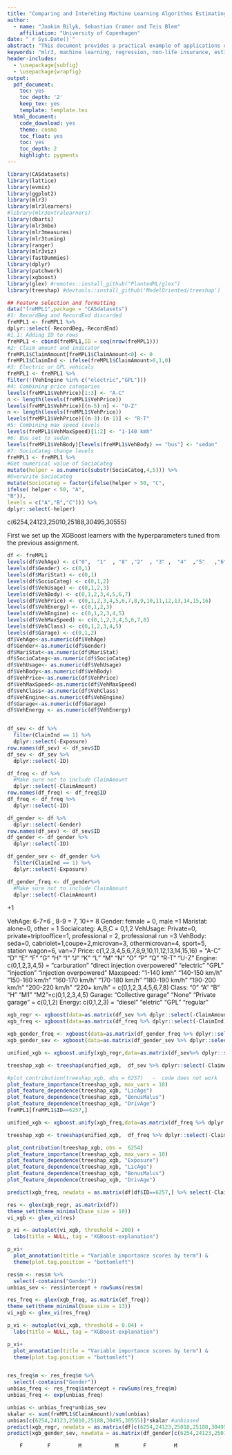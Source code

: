 ```yaml
---
title: "Comparing and Intereting Machine Learning Algorithms Estimating Technical Prices"
author:
  - name: "Joakim Bilyk, Sebastian Cramer and Teis Blem"
    affiliation: "University of Copenhagen"
date: "`r Sys.Date()`"
abstract: "This document provides a practical example of applications of machine learning algorithms to car insurance data using the `mlr3` package. A popular model used in pricing of non-life insurance policies is the frequency-severity model, where the price is decomposed into the product of the probability of a claim arrises and the expected claim size given a claim occurs. This model is fitted using machine learning algorithms such as penalized linear regression and random forests. This paper argues that the ranger model gives a particular well fit to both the frequency and severity model."
keywords: "mlr3, machine learning, regression, non-life insurance, estimating technical price, XGBoost, Ranger, Bart, Elastic net regression, Generalized Additive Models"
header-includes:
  - \usepackage{subfig}
  - \usepackage{wrapfig}
output:
  pdf_document:
    toc: yes
    toc_depth: '2'
    keep_tex: yes
    template: template.tex
  html_document:
    code_download: yes
    theme: cosmo
    toc_float: yes
    toc: yes
    toc_depth: 2
    highlight: pygments
---
```

```r
library(CASdatasets)
library(lattice)
library(evmix)
library(ggplot2)
library(mlr3)
library(mlr3learners)
#library(mlr3extralearners)
library(dbarts)
library(mlr3mbo)
library(mlr3measures)
library(mlr3tuning)
library(ranger)
library(mlr3viz)
library(fastDummies)
library(dplyr)
library(patchwork)
library(xgboost)
library(glex) #remotes::install_github("PlantedML/glex")
library(treeshap) #devtools::install_github('ModelOriented/treeshap')
```

```r
## Feature selection and formatting
data("freMPL1",package = "CASdatasets")
#1: RecordBeg and RecordEnd discarded
freMPL1 <- freMPL1 %>%
dplyr::select(-RecordBeg,-RecordEnd)
#1.1: Adding ID to rows
freMPL1 <- cbind(freMPL1,ID = seq(nrow(freMPL1)))
#2: Claim amount and indicator
freMPL1$ClaimAmount[freMPL1$ClaimAmount<0] <- 0
freMPL1$ClaimInd <- ifelse(freMPL1$ClaimAmount>0,1,0)
#3: Electric or GPL vehicals
freMPL1 <- freMPL1 %>%
filter(!(VehEngine %in% c("electric","GPL")))
#4: Combining price categories
levels(freMPL1$VehPrice)[1:3] <- "A-C"
n <- length(levels(freMPL1$VehPrice))
levels(freMPL1$VehPrice)[(n-5):n] <- "U-Z"
n <- length(levels(freMPL1$VehPrice))
levels(freMPL1$VehPrice)[(n-3):(n-1)] <- "R-T"
#5: Combining max speed levels
levels(freMPL1$VehMaxSpeed)[1:2] <- "1-140 kmh"
#6: Bus set to sedan
levels(freMPL1$VehBody)[levels(freMPL1$VehBody) == "bus"] <- "sedan"
#7: SocioCateg change levels
freMPL1 <- freMPL1 %>%
#Get numerical value of SocioCateg
mutate(helper = as.numeric(substr(SocioCateg,4,5))) %>%
#Overwrite SocioCateg
mutate(SocioCateg = factor(ifelse(helper > 50, "C",
ifelse( helper < 50, "A",
"B")),
levels = c("A","B","C"))) %>%
dplyr::select(-helper)
```

c(6254,24123,25010,25188,30495,30555)

First we set up the XGBoost learners with the hyperparameters tuned from the previous assignment.

```r
df <- freMPL1 
levels(df$VehAge) <- c("0",  "1"  , "8" ,"2"  , "3" ,  "4"  ,"5"   ,"6", "7")
levels(df$Gender) <- c(0,1)
levels(df$MariStat) <- c(0,1)
levels(df$SocioCateg) <- c(0,1,2)
levels(df$VehUsage) <- c(0,1,2,3)
levels(df$VehBody) <- c(0,1,2,3,4,5,6,7)
levels(df$VehPrice) <- c(0,1,2,3,4,5,6,7,8,9,10,11,12,13,14,15,16)
levels(df$VehEnergy) <- c(0,1,2,3)
levels(df$VehEngine) <- c(0,1,2,3,4,5)
levels(df$VehMaxSpeed) <- c(0,1,2,3,4,5,6,7,8)
levels(df$VehClass) <- c(0,1,2,3,4,5)
levels(df$Garage) <- c(0,1,2)
df$VehAge<-as.numeric(df$VehAge)
df$Gender<-as.numeric(df$Gender)
df$MariStat<-as.numeric(df$MariStat)
df$SocioCateg<-as.numeric(df$SocioCateg)
df$VehUsage<- as.numeric(df$VehUsage)
df$VehBody<-as.numeric(df$VehBody)
df$VehPrice<-as.numeric(df$VehPrice)
df$VehMaxSpeed<-as.numeric(df$VehMaxSpeed)
df$VehClass<-as.numeric(df$VehClass)
df$VehEngine<-as.numeric(df$VehEngine)
df$Garage<-as.numeric(df$Garage)
df$VehEnergy <- as.numeric(df$VehEnergy)


df_sev <- df %>% 
  filter(ClaimInd == 1) %>%
  dplyr::select(-Exposure)
row.names(df_sev) <- df_sev$ID
df_sev <- df_sev %>%
  dplyr::select(-ID)

df_freq <- df %>%
  #Make sure not to include ClaimAmount
  dplyr::select(-ClaimAmount)
row.names(df_freq) <- df_freq$ID
df_freq <- df_freq %>%
  dplyr::select(-ID)

df_gender <- df %>% 
  dplyr::select(-Gender)
row.names(df_sev) <- df_sev$ID
df_gender <- df_gender %>%
  dplyr::select(-ID)

df_gender_sev <- df_gender %>% 
  filter(ClaimInd == 1) %>%
  dplyr::select(-Exposure)

df_gender_freq <- df_gender%>%
  #Make sure not to include ClaimAmount
  dplyr::select(-ClaimAmount)
```

+1

VehAge: 6-7=6 , 8-9 = 7,  10+= 8
Gender: female = 0, male =1
Maristat: alone=0, other = 1
Socialcateg: A,B,C = 0,1,2
VehUsage: Private=0, private+triptooffice=1, professional = 2, professional run =3 
VehBody: seda=0, cabriolet=1,coupe=2,microvan=3, othermicrovan=4, sport=5, station wagon=6, van=7
Price: c(1,2,3,4,5,6,7,8,9,10,11,12,13,14,15,16) = "A-C" "D"   "E"   "F"   "G"   "H"   "I"   "J"   "K"   "L"   "M"   "N"   "O"   "P"   "Q"   "R-T" "U-Z"
Engine: c(0,1,2,3,4,5) =  "carburation" "direct injection overpowered" "electric"   "GPL"    "injection"  "injection overpowered" 
Maxspeed: "1-140 kmh" "140-150 km/h" "150-160 km/h" "160-170 km/h" "170-180 km/h" "180-190 km/h" "190-200 km/h" "200-220 km/h" "220+ km/h" = c(0,1,2,3,4,5,6,7,8)
Class: "0"  "A"  "B"  "H"  "M1" "M2"=c(0,1,2,3,4,5)
Garage: "Collective garage" "None"              "Private garage"  =  c(0,1,2)
Energy: c(0,1,2,3) = "diesel"  "eletric" "GPL"     "regular"

```r
xgb_regr <- xgboost(data=as.matrix(df_sev %>% dplyr::select(-ClaimAmount)), label=as.numeric(df_sev[,"ClaimAmount"]), eta = 0.246407, nrounds = 500, max_depth = 2)
xgb_freq <- xgboost(data=as.matrix(df_freq %>% dplyr::select(-ClaimInd)), label=as.numeric(df_freq[,"ClaimInd"]), eta = 0.196547, nrounds = 1700, max_depth = 2, objective="count:poisson")

xgb_gender_freq <- xgboost(data=as.matrix(df_gender_freq %>% dplyr::select(-ClaimInd)), label=as.numeric(df_gender_freq[,"ClaimInd"]), eta = 0.196547, nrounds = 1700, max_depth = 2, objective="count:poisson")
xgb_gender_sev <- xgboost(data=as.matrix(df_gender_sev %>% dplyr::select(-ClaimAmount)), label=as.numeric(df_gender_sev[,"ClaimAmount"]), eta = 0.246407, nrounds = 500, max_depth = 2)
```



```r
unified_xgb <- xgboost.unify(xgb_regr,data=as.matrix(df_sev%>% dplyr::select(-ClaimAmount)))

treeshap_xgb <- treeshap(unified_xgb,  df_sev %>% dplyr::select(-ClaimAmount), verbose = 0)

#plot_contribution(treeshap_xgb, obs = 6257)   -  code does not work
plot_feature_importance(treeshap_xgb, max_vars = 10) 
plot_feature_dependence(treeshap_xgb, "LicAge")
plot_feature_dependence(treeshap_xgb, "BonusMalus")
plot_feature_dependence(treeshap_xgb, "DrivAge")
freMPL1[freMPL1$ID==6257,]
```



```r
unified_xgb <- xgboost.unify(xgb_freq,data=as.matrix(df_freq %>% dplyr::select(-ClaimInd)))

treeshap_xgb <- treeshap(unified_xgb,  df_freq %>% dplyr::select(-ClaimInd), verbose = 0)

plot_contribution(treeshap_xgb, obs =  6254)
plot_feature_importance(treeshap_xgb, max_vars = 10) 
plot_feature_dependence(treeshap_xgb, "Exposure")
plot_feature_dependence(treeshap_xgb, "LicAge")
plot_feature_dependence(treeshap_xgb, "BonusMalus")
plot_feature_dependence(treeshap_xgb, "DrivAge")

predict(xgb_freq, newdata = as.matrix(df[df$ID==6257,] %>% select(-ClaimInd, -ID, -ClaimAmount)))

```

```r
res <- glex(xgb_regr, as.matrix(df))
theme_set(theme_minimal(base_size = 10))
vi_xgb <- glex_vi(res)

p_vi <- autoplot(vi_xgb, threshold = 200) + 
  labs(title = NULL, tag = "XGBoost-explanation")

p_vi+
  plot_annotation(title = "Variable importance scores by term") & 
  theme(plot.tag.position = "bottomleft")

res$m <- res$m %>%
  select(-contains("Gender"))
unbias_sev <- res$intercept + rowSums(res$m)

```



```r
res_freq <- glex(xgb_freq, as.matrix(df_freq))
theme_set(theme_minimal(base_size = 13))
vi_xgb <- glex_vi(res_freq)

p_vi <- autoplot(vi_xgb, threshold = 0.04) + 
  labs(title = NULL, tag = "XGBoost-explanation")

p_vi+
  plot_annotation(title = "Variable importance scores by term") & 
  theme(plot.tag.position = "bottomleft")


res_freq$m <- res_freq$m %>%
  select(-contains("Gender"))
unbias_freq <- res_freq$intercept + rowSums(res_freq$m)
unbias_freq <- exp(unbias_freq)
```



```r
unbias <- unbias_freq*unbias_sev
skalar <- sum(freMPL1$ClaimAmount)/sum(unbias)
unbias[c(6254,24123,25010,25188,30495,30555)]*skalar #unbiased
predict(xgb_regr, newdata = as.matrix(df[c(6254,24123,25010,25188,30495,30555),]%>% dplyr::select(-ClaimAmount,-Exposure, -ID)))*predict(xgb_freq, newdata = as.matrix(df[c(6254,24123,25010,25188,30495,30555),]%>% dplyr::select(-ClaimAmount,-ID, -ClaimInd))) #with gender
predict(xgb_gender_sev, newdata = as.matrix(df_gender[c(6254,24123,25010,25188,30495,30555),]%>% dplyr::select(-ClaimAmount,-Exposure)))*predict(xgb_gender_freq, newdata = as.matrix(df_gender[c(6254,24123,25010,25188,30495,30555),]%>% dplyr::select(-ClaimAmount, -ClaimInd))) #without gender
```
        F        F         M           M        F         M


